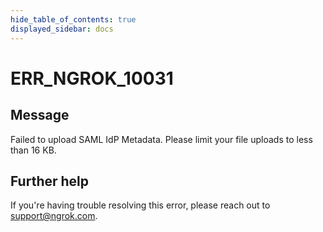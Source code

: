 ```yaml
---
hide_table_of_contents: true
displayed_sidebar: docs
---
```



# ERR_NGROK_10031

## Message

Failed to upload SAML IdP Metadata. Please limit your file uploads to less than 16 KB.

<ErrorDetails error="err_ngrok_10031" />

## Further help

If you're having trouble resolving this error, please reach out to [support@ngrok.com](mailto:support@ngrok.com?subject=Help%20with%20ERR_NGROK_10031).
